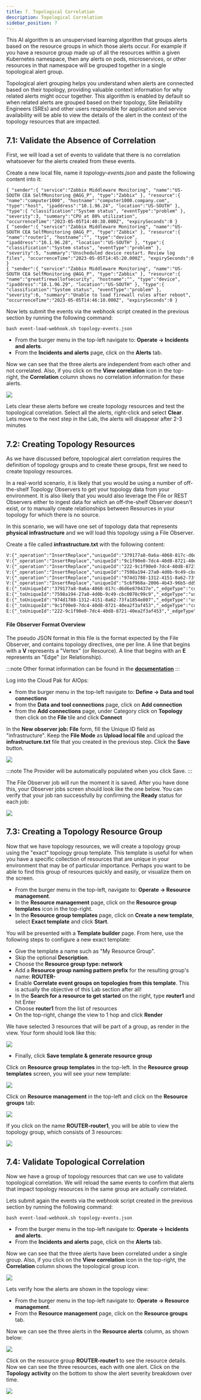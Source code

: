```yaml
---
title: 7. Topological Correlation
description: Topological Correlation
sidebar_position: 7
---
```


This AI algorithm is an unsupervised learning algorithm that groups alerts based on the 
resource groups in which those alerts occur. For example if you have a resource group 
made up of all the resources within a given Kubernetes namespace, then any alerts on pods, 
microservices, or other resources in that namespace will be grouped together 
in a single topological alert group.

Topological alert grouping helps you understand when alerts are connected based on their topology, 
providing valuable context information for why related alerts might occur together.
This algorithm is enabled by default so when related alerts are grouped based on their topology, Site Reliability Engineers 
(SREs) and other users responsible for application and service availability will be able to 
view the details of the alert in the context of the topology resources that are impacted.



## 7.1: Validate the Absence of Correlation

First, we will load a set of events to validate that there is no correlation whatsoever for the 
alerts created from these events. 

Create a new local file, name it *topology-events.json* and paste the following content into it:

```
{ "sender":{ "service":"Zabbix Middleware Monitoring", "name":"US-SOUTH CEA SelfMonitoring @AGG_P", "type":"Zabbix" }, "resource":{ "name":"computer1000", "hostname":"computer1000.company.com", "type":"host", "ipaddress":"10.1.96.24", "location":"US-SOUTH" }, "type":{ "classification":"System status", "eventType":"problem" }, "severity":3, "summary":"CPU at 80% utilization", "occurrenceTime":"2023-05-05T14:40:38.000Z", "expirySeconds":0 }
{ "sender":{ "service":"Zabbix Middleware Monitoring", "name":"US-SOUTH CEA SelfMonitoring @AGG_P", "type":"Zabbix" }, "resource":{ "name":"router1", "hostname":"", "type":"device", "ipaddress":"10.1.96.28", "location":"US-SOUTH" }, "type":{ "classification":"System status", "eventType":"problem" }, "severity":5, "summary":"Unscheduled device restart. Review log files", "occurrenceTime":"2023-05-05T14:45:20.000Z", "expirySeconds":0 }
{ "sender":{ "service":"Zabbix Middleware Monitoring", "name":"US-SOUTH CEA SelfMonitoring @AGG_P", "type":"Zabbix" }, "resource":{ "name":"greatfirewallofsecurity", "hostname":"", "type":"device", "ipaddress":"10.1.96.29", "location":"US-SOUTH" }, "type":{ "classification":"System status", "eventType":"problem" }, "severity":6, "summary":"Unable to load firewall rules after reboot", "occurrenceTime":"2023-05-05T14:46:10.000Z", "expirySeconds":0 }
```

Now lets submit the events via the webhook script created in the previous section by running the following command:

```
bash event-load-webhook.sh topology-events.json
```

* From the burger menu in the top-left navigate to: **Operate → Incidents and alerts**.
* From the **Incidents and alerts** page, click on the **Alerts** tab. 

Now we can see that the three alerts are independent from each other and not correlated. Also,
if you click on the **View correlation** icon in the top-right, the **Correlation** column shows
no correlation information for these alerts. 

![](images/alerts-no-correlated.png)


Lets clear these alerts before we create topology resources and test the topological correlation.
Select all the alerts, right-click and select **Clear**. Lets move to the next step in the Lab, 
the alerts will disappear after 2-3 minutes


## 7.2: Creating Topology Resources

As we have discussed before, topological alert correlation requires the definition of 
topology groups and to create these groups, first we need to create topology resources.

In a real-world scenario, it is likely that you would be using a number of
off-the-shelf Topology Observers to get your topology data from your environment. It is
also likely that you would also leverage the File or REST Observers
either to ingest data for which an off-the-shelf Observer doesn't exist, or to
manually create relationships between Resources in your topology for which there
is no source. 

In this scenario, we will have one set of topology data that represents
**physical infrastructure** and we will load this topology using a File Observer.

Create a file called **infrastructure.txt** with the following content:

```txt title="infrastructure.txt"
V:{"_operation":"InsertReplace","uniqueId":"379177a8-0a6a-4068-817c-d6d6e870437e","matchTokens":["379177a8-0a6a-4068-817c-d6d6e870437e","router1"],"tags":["WAIOpsDemo"],"name":"router1","entityTypes":["router"]}
V:{"_operation":"InsertReplace","uniqueId":"9c1f90e0-7dc4-40d8-8721-40ea2f3af453","matchTokens":["9c1f90e0-7dc4-40d8-8721-40ea2f3af453","Intel"],"tags":["WAIOpsDemo"],"name":"Intel","entityTypes":["cpu"]}
V:{"_operation":"InsertReplace","uniqueId":"222-9c1f90e0-7dc4-40d8-8721-40ea2f3af453","matchTokens":["222-9c1f90e0-7dc4-40d8-8721-40ea2f3af453","AMD"],"tags":["WAIOpsDemo"],"name":"AMD","entityTypes":["cpu"]}
V:{"_operation":"InsertReplace","uniqueId":"7598a194-27a0-4d0b-9c49-cbc0070c99c9","matchTokens":["7598a194-27a0-4d0b-9c49-cbc0070c99c9","greatFireWallOfSecurity"],"tags":["WAIOpsDemo"],"name":"greatFireWallOfSecurity","entityTypes":["firewall"]}
V:{"_operation":"InsertReplace","uniqueId":"974d1788-1312-4151-8a62-73fa1854e807","matchTokens":["974d1788-1312-4151-8a62-73fa1854e807","computer1000"],"tags":["WAIOpsDemo"],"name":"computer1000","entityTypes":["computer"]}
V:{"_operation":"InsertReplace","uniqueId":"5c6f968a-2006-4b43-96b5-dd53df6b0afb","matchTokens":["5c6f968a-2006-4b43-96b5-dd53df6b0afb","steve"],"tags":["WAIOpsDemo"],"name":"steve","entityTypes":["person"]}
E:{"_toUniqueId":"379177a8-0a6a-4068-817c-d6d6e870437e","_edgeType":"connectedTo","_fromUniqueId":"974d1788-1312-4151-8a62-73fa1854e807"}
E:{"_toUniqueId":"7598a194-27a0-4d0b-9c49-cbc0070c99c9","_edgeType":"uses","_fromUniqueId":"379177a8-0a6a-4068-817c-d6d6e870437e"}
E:{"_toUniqueId":"974d1788-1312-4151-8a62-73fa1854e807","_edgeType":"uses","_fromUniqueId":"5c6f968a-2006-4b43-96b5-dd53df6b0afb"}
E:{"_toUniqueId":"9c1f90e0-7dc4-40d8-8721-40ea2f3af453","_edgeType":"contains","_fromUniqueId":"974d1788-1312-4151-8a62-73fa1854e807"}
E:{"_toUniqueId":"222-9c1f90e0-7dc4-40d8-8721-40ea2f3af453","_edgeType":"contains","_fromUniqueId":"974d1788-1312-4151-8a62-73fa1854e807"}
```

#### File Observer Format Overview

The pseudo JSON format in this file is the format expected by the File Observer, and contains
topology directives, one per line. A line that begins with a **V** represents a
"Vertex" (or Resource). A line that begins with an **E** represents
an "Edge" (or Relationship).

:::note
Other format information can be found in the [**documentation**](https://www.ibm.com/docs/en/cloud-paks/cloud-pak-watson-aiops/4.1.0?topic=jobs-file-observer)
:::


Log into the Cloud Pak for AIOps: 
* from the burger menu in the top-left navigate to: **Define → Data and tool connections**
* from the **Data and tool connections** page, click on **Add connection**
* from the **Add connections** page, under Category click on **Topology** then click on the **File** tile and click **Connect**


In the **New observer job: File** form, fill the Unique ID field as "infrastructure". Keep the 
**File Mode** as **Upload local file** and upload the **infrastructure.txt** file that you created in the previous 
step. Click the **Save** button.

![](images/infrajob.png)

:::note
The Provider will be automatically populated when you click Save.
:::

The File Observer job will run the moment it is saved. After you have done this, your
Observer jobs screen should look like the one below. You can verify that your job ran successfully by confirming the **Ready** status
for each job:

![](images/one-observer.png)


## 7.3: Creating a Topology Resource Group

Now that we have topology resources, we will create a topology group
using the "exact" topology group template. This template is useful for when you have a specific
collection of resources that are unique in your environment that may be of
particular importance. Perhaps you want to be able to find this group of
resources quickly and easily, or visualize them on the screen.


* From the burger menu in the top-left, navigate to: **Operate → Resource management**.
* In the **Resource management** page, click on the **Resource group templates** icon in the top-right.
* In the **Resource group templates** page, click on **Create a new template**, select **Exact template** and click **Start**.

You will be presented with a **Template builder** page. From here, use the
following steps to configure a new exact template:

- Give the template a name such as "My Resource Group".
- Skip the optional **Description**.
- Choose the **Resource group type: network**
- Add a **Resource group naming pattern prefix** for the resulting group's name:
  **ROUTER-**
- Enable **Correlate event groups on topologies from this template**. This is actually the objective of this Lab section after all! 
- In the **Search for a resource to get started** on the right, type **router1**
  and hit Enter
- Choose **router1** from the list of resources
- On the top-right, change the view to 1 hop and click **Render**

We have selected 3 resources that will be part of a group, as render in the view. Your form should look like this:

![](images/exact.png)

- Finally, click **Save template & generate resource group**

Click on **Resource group templates** in the top-left. In the **Resource group templates** screen, you will see your
new template:


![](images/resourcegroup.png)


Click on **Resource management** in the top-left and click on the **Resource groups** tab:

![](images/new-resource-group.png)

If you click on the name **ROUTER-router1**, you will be able to view the
topology group, which consists of 3 resources:

![](images/router1.png)



## 7.4: Validate Topological Correlation

Now we have a group of topology resources that can we use to validate topological 
correlation. We will reload the same events to confirm that alerts that impact
topology resources in the same group are actually correlated.

Lets submit again the events via the webhook script created in the previous section by running the following command:

```
bash event-load-webhook.sh topology-events.json
```

* From the burger menu in the top-left navigate to: **Operate → Incidents and alerts**.
* From the **Incidents and alerts** page, click on the **Alerts** tab. 

Now we can see that the three alerts have been correlated under a single group. Also,
if you click on the **View correlation** icon in the top-right, the **Correlation** column shows
the topological group icon. 

![](images/alerts-correlated.png)


Lets verify how the alerts are shown in the topology view:

* From the burger menu in the top-left navigate to: **Operate → Resource management**.
* From the **Resource management** page, click on the **Resource groups** tab. 

Now we can see the three alerts in the **Resource alerts** column, as shown below: 

![](images/group-with-alerts1.png)

Click on the resource group **ROUTER-router1** to see the resource details. Now we can see the
three resources, each with one alert. Click on the **Topology activity** on the bottom to show the
alert severity breakdown over time.  

![](images/group-with-alerts2.png)